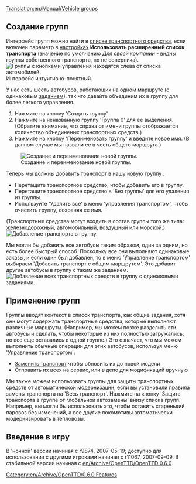 [[Translation:en/Manual/Vehicle groups]]
{{ru/Перевод|en/Manual/Vehicle groups|0}}


{{ru/Manual/Tutorial/Учебник}}

== Создание групп ==
{{ru/Заметка|Одновременно транспортное средство может быть только в одной группе}}
Интерфейс групп можно найти в [[ru/Manual/Списки транспортных средств|списке транспортного средства]], если включен параметр в [[ru/Archive/Manual/Settings/Расширенные настройки|настройках]] '''Использовать расширенный список транспорта''' (значение по умолчанию ''Для своей компании'' - видны группы собственного транспорта, но не соперника).
[[File:en/Manual/Groups-ungrouped.png|none|frame|Группы с кнопками управления находятся слева от списка автомобилей.]]
Интерфейс интуитивно-понятный.

У нас есть шесть автобусов, работающих на одном маршруте (с одинаковым [[ru/Manual/Задания#shared-orders-2|заданием]]), так что давайте объединим их в группу для более легкого управления.
# Нажмите на кнопку 'Создать группу'.
# Нажмите на неназванную группу 'Группа 0' для ее выделения. (Обратите внимание, что справа от имени группы отображается количество объединеных транспортных средств.)
# Нажмите на кнопку 'Переименовать группу' и введите новое имя. (В данном случае мы назвали ее в честь общего маршрута.)
[[File:en/Manual/Groups-newname.png|center|frame|Создание и переименование новой группы.]]

Теперь мы должны добавить транспорт в нашу новую группу .
* Перетащите транспортное средство, чтобы добавить его в группу.
* Перетащите транспортное средство в 'Без группы' для его удаления из группы.
* Используйте 'Удалить все' в меню 'управления транспортом', чтобы очистить группу, сохраняя ее имя.
(Транспортные средства могут входить в состав группы того же типа: железнодорожный, автомобильный, воздушный или морской.)
[[File:en/Manual/Groups-dragbus.png|center|frame|Добавление транспорта в группу.]]

Мы могли бы добавить все автобусы таким образом, один за одним, но есть более быстрый способ.
Поскольку все они выполняют одинаковые заказы, и если один был добавлен, то в меню 'Управление транспортом' выбираем 'Добавить транспорт с общим маршрутом'.
Это добавит другие автобусы в группу с таким же заданием.
[[File:en/Manual/Groups-addshared.png|center|frame|Добавление всех транспортных средств в группу с одинаковыми заданиями.]]

== Применение групп ==
Группы вводят контекст в список транспорта, как общие задания, хотя они могут содержать транспортные средства, которые выполняют различные маршруты.
(Например, мы можем позже разделить эти автобусы и сделать, чтобы некоторые из них полностью загружались, но все еще оставались в одной группе.)
Это означает, что мы можем выполнить обычные операции для этих автобусов, используя меню 'Управление транспортом':
* [[ru/Manual/Замена транспорта|Заменить транспорт]] чтобы обновить их до новой модели
* Отправить их всех на сервис, или в депо для модификаций вручную

Мы также можем использовать группы для защиты транспортных средств от автоматической модернизации, если вы установили правила замены транспорта на 'Весь транспорт'.
Нажмите на кнопку 'Защита транспорта в группе от глобальной автозамены' внизу списка групп.
Например, вы могли бы использовать это, чтобы оставить старенький паровоз без изменений, а все другие локомотивы автоматически модернизировать в тепловозы.

== Введение в игру ==
В 'ночной' версии начиная с r9874, 2007-05-19; доступно для использования с другими игроками начиная с r11067, 2007-09-09. В стабильной версии начиная с [[en/Archive/OpenTTD/OpenTTD 0.6.0]].

[[Category:en/Archive/OpenTTD/0.6.0 Features]]